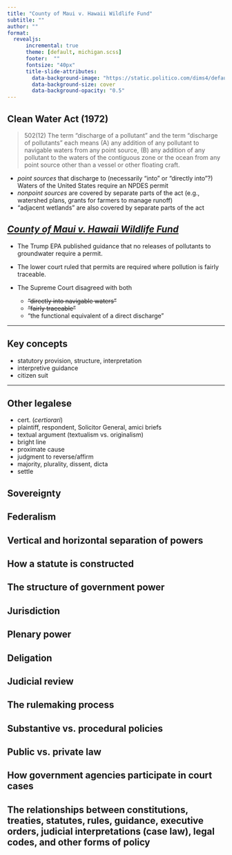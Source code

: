 ```yaml
---
title: "County of Maui v. Hawaii Wildlife Fund"
subtitle: ""
author: ""
format: 
  revealjs:
      incremental: true  
      theme: [default, michigan.scss]
      footer:  ""
      fontsize: "40px"
      title-slide-attributes:
        data-background-image: "https://static.politico.com/dims4/default/55a1666/2147483647/resize/1110/quality/100/?url=https://static.politico.com/a5/09/14a854c743a2aa2450ecd8d0ba45/9753582ca5b24158a8f8d337c8cc284d.jpeg"
        data-background-size: cover
        data-background-opacity: "0.5"
---
```


## {background-image="figs/mauitime.jpg" background-size="contain" #slide2-id data-menu-title="Mauitime"}

## Clean Water Act (1972)

> 502(12) The term "discharge of a pollutant" and the term "discharge of pollutants" each means (A) any addition of any pollutant to navigable waters from any point source, (B) any addition of any pollutant to the waters of the contiguous zone or the ocean from any point source other than a vessel or other floating craft.

- *point sources* that discharge to (necessarily "into" or "directly into"?) Waters of the United States require an NPDES permit  
- *nonpoint sources* are covered by separate parts of the act (e.g., watershed plans, grants for farmers to manage runoff)
- "adjacent wetlands" are also covered by separate parts of the act

<!--Safe Drinking Water Act (1974)
- injection wells-->

## {background-image="figs/from.jpg" background-size="contain" title="from" #slide7-id data-menu-title="From"}

## [*County of Maui v. Hawaii Wildlife Fund*](https://www.scotusblog.com/2019/11/argument-analysis-context-trumps-text-as-justices-debate-reach-of-clean-water-act/)

- The Trump EPA published guidance that no releases of pollutants to groundwater require a permit.

- The lower court ruled that permits are required where pollution is fairly traceable.

- The Supreme Court disagreed with both
  - ~~"directly into navigable waters”~~
  - ~~"fairly traceable"~~
  - “the functional equivalent of a direct discharge” 
  
---

## Key concepts

  - statutory provision, structure, interpretation
  - interpretive guidance 
  - citizen suit 

---

## Other legalese

::: {.nonincremental}

- cert. (*certiorari*)  
- plaintiff, respondent, Solicitor General, amici briefs 
- textual argument (textualism vs. originalism) 
- bright line 
- proximate cause  
- judgment to reverse/affirm  
- majority, plurality, dissent, dicta 
- settle 
:::

## {background-image="figs/maui.jpg" background-size="contain" title="maui" #slide8-id data-menu-title="Watewater wells"}



## Sovereignty

## Federalism

## Vertical and horizontal separation of powers

## How a statute is constructed

## The structure of government power

## Jurisdiction

## Plenary power

## Deligation

## Judicial review

## The rulemaking process

## Substantive vs. procedural policies 

## Public vs. private law

## How government agencies participate in court cases 

## The relationships between constitutions, treaties, statutes, rules, guidance, executive orders, judicial interpretations (case law), legal codes, and other forms of policy